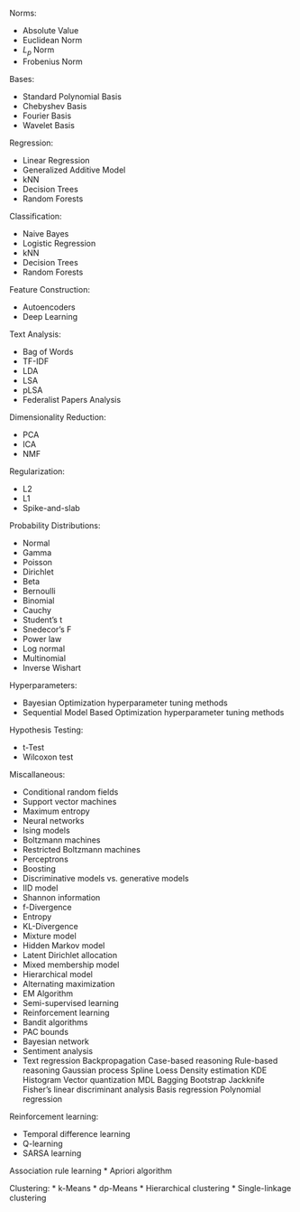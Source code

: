 Norms:

* Absolute Value
* Euclidean Norm
* $L_{p}$ Norm
* Frobenius Norm

Bases:

* Standard Polynomial Basis
* Chebyshev Basis
* Fourier Basis
* Wavelet Basis

Regression:

* Linear Regression
* Generalized Additive Model
* kNN
* Decision Trees
* Random Forests

Classification:

* Naive Bayes
* Logistic Regression
* kNN
* Decision Trees
* Random Forests

Feature Construction:

* Autoencoders
* Deep Learning

Text Analysis:

* Bag of Words
* TF-IDF
* LDA
* LSA
* pLSA
* Federalist Papers Analysis

Dimensionality Reduction:

* PCA
* ICA
* NMF

Regularization:

* L2
* L1
* Spike-and-slab

Probability Distributions:

* Normal
* Gamma
* Poisson
* Dirichlet
* Beta
* Bernoulli
* Binomial
* Cauchy
* Student's t
* Snedecor's F
* Power law
* Log normal
* Multinomial
* Inverse Wishart

Hyperparameters:

* Bayesian Optimization hyperparameter tuning methods
* Sequential Model Based Optimization hyperparameter tuning methods

Hypothesis Testing:

* t-Test
* Wilcoxon test

Miscallaneous:

* Conditional random fields
* Support vector machines
* Maximum entropy
* Neural networks
* Ising models
* Boltzmann machines
* Restricted Boltzmann machines
* Perceptrons
* Boosting
* Discriminative models vs. generative models
* IID model
* Shannon information
* f-Divergence
* Entropy
* KL-Divergence
* Mixture model
* Hidden Markov model
* Latent Dirichlet allocation
* Mixed membership model
* Hierarchical model
* Alternating maximization
* EM Algorithm
* Semi-supervised learning
* Reinforcement learning
* Bandit algorithms
* PAC bounds
* Bayesian network
* Sentiment analysis
* Text regression
Backpropagation
Case-based reasoning
Rule-based reasoning
Gaussian process
Spline
Loess
Density estimation
KDE
Histogram
Vector quantization
MDL
Bagging
Bootstrap
Jackknife
Fisher's linear discriminant analysis
Basis regression
Polynomial regression

Reinforcement learning:

* Temporal difference learning
* Q-learning
* SARSA learning

Association rule learning
* Apriori algorithm

Clustering:
 * k-Means
 * dp-Means
 * Hierarchical clustering
 * Single-linkage clustering
